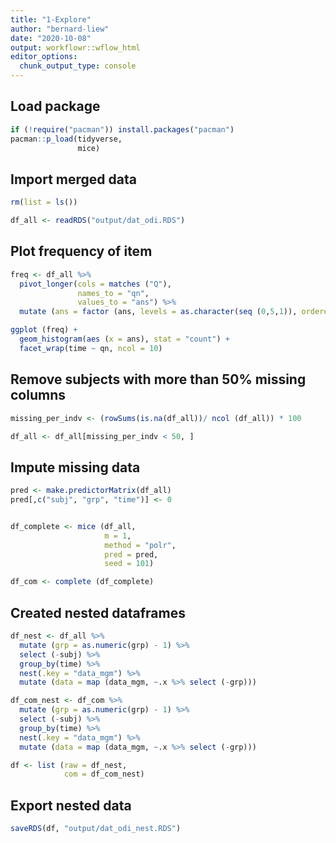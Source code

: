 ```yaml
---
title: "1-Explore"
author: "bernard-liew"
date: "2020-10-08"
output: workflowr::wflow_html
editor_options:
  chunk_output_type: console
---
```


## Load package

```r
if (!require("pacman")) install.packages("pacman")
pacman::p_load(tidyverse,
               mice)

```

## Import merged data

```r
rm(list = ls())

df_all <- readRDS("output/dat_odi.RDS")
```


## Plot frequency of item 

```r

freq <- df_all %>%
  pivot_longer(cols = matches ("Q"),
               names_to = "qn",
               values_to = "ans") %>%
  mutate (ans = factor (ans, levels = as.character(seq (0,5,1)), ordered = TRUE))

ggplot (freq) +
  geom_histogram(aes (x = ans), stat = "count") +
  facet_wrap(time ~ qn, ncol = 10)

```

## Remove subjects with more than 50% missing columns

```r
missing_per_indv <- (rowSums(is.na(df_all))/ ncol (df_all)) * 100 

df_all <- df_all[missing_per_indv < 50, ] 

```

## Impute missing data

```r
pred <- make.predictorMatrix(df_all)
pred[,c("subj", "grp", "time")] <- 0


df_complete <- mice (df_all, 
                     m = 1,
                     method = "polr",
                     pred = pred,
                     seed = 101)

df_com <- complete (df_complete)


```


## Created nested dataframes

```r
df_nest <- df_all %>%
  mutate (grp = as.numeric(grp) - 1) %>%
  select (-subj) %>%
  group_by(time) %>%
  nest(.key = "data_mgm") %>%
  mutate (data = map (data_mgm, ~.x %>% select (-grp)))

df_com_nest <- df_com %>%
  mutate (grp = as.numeric(grp) - 1) %>%
  select (-subj) %>%
  group_by(time) %>%
  nest(.key = "data_mgm") %>%
  mutate (data = map (data_mgm, ~.x %>% select (-grp)))

df <- list (raw = df_nest,
            com = df_com_nest)

```

## Export nested data

```r
saveRDS(df, "output/dat_odi_nest.RDS")
```
